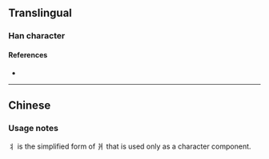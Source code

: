 {{also|爿|⽙|⺦}}
{{character info}}
==Translingual==
{{stroke order|type=animate}}

===Han character===
{{Han char|rn=90|rad=爿|as=00|sn=4|var=1|four=|canj=MIL,XMIL|ids=⿰冫丨}}

====References====
* {{Han ref|kx=0079.021|hdz=10028.061|uh=4E2C|ud=20012}}

----

==Chinese==
{{zh-see|爿|v}}

===Usage notes===
丬 is the simplified form of 爿 that is used only as a character component.

[[Category:CJKV radicals| ]]